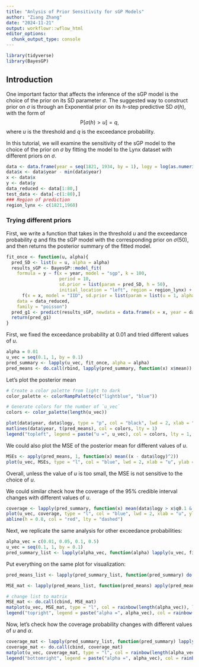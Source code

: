 ```yaml
---
title: "Anlysis of Prior Sensitivity for sGP Models"
author: "Ziang Zhang"
date: "2024-11-21"
output: workflowr::wflow_html
editor_options:
  chunk_output_type: console
---
```


```r
library(tidyverse)
library(BayesGP)
```


## Introduction

One important factor that affects the inference of the sGP model is the choice of the prior on its SD parameter $\sigma$.
The suggested way to construct prior on $\sigma$ is through an Exponential prior on its $h$-step predictive SD $\sigma(h)$, with the form of
$$
\text{P}[\sigma(h)>u] = q,
$$
where $u$ is the threshold and $q$ is the exceedance probability.

In this tutorial, we will examine the sensitivity of the sGP model to the choice of the prior on $\sigma$ by fitting the model to the Lynx dataset with different priors on $\sigma$.

```r
data <- data.frame(year = seq(1821, 1934, by = 1), logy = log(as.numeric(lynx)), y = as.numeric(lynx))
data$x <- data$year - min(data$year)
x <- data$x
y <- data$y
data_reduced <- data[1:80,]
test_data <- data[-c(1:80),]
### Region of prediction
region_lynx <- c(1821,1960)
```


### Trying different priors

First, we write a function that takes in the threshold $u$ and the exceedance probability $q$ and fits the sGP model with the corresponding prior on $\sigma(50)$, and then returns the posterior summary of the fitted model.

```r
fit_once <- function(u, alpha){
  pred_SD <- list(u = u, alpha = alpha)
  results_sGP <- BayesGP::model_fit(
    formula = y ~ f(x = year, model = "sgp", k = 100,
                    period = 10,
                    sd.prior = list(param = pred_SD, h = 50), 
                    initial_location = "left", region = region_lynx) +
      f(x = x, model = "IID", sd.prior = list(param = list(u = 1, alpha = 0.5))),
    data = data_reduced,
    family = "poisson")
  pred_g1 <- predict(results_sGP, newdata = data.frame(x = x, year = data$year), variable = "year", include.intercept = T, quantiles = c(0.1,0.9))
  return(pred_g1)
}
```

First, we fixed the exceedance probability at $0.01$ and tried different values of $u$.

```r
alpha = 0.01
u_vec = seq(0.1, 1, by = 0.1)
pred_summary <- lapply(u_vec, fit_once, alpha = alpha)
pred_means <- do.call(rbind, lapply(pred_summary, function(x) x$mean))
```

Let's plot the posterior mean 

```r
# Create a color palette from light to dark
color_palette <- colorRampPalette(c("lightblue", "blue"))

# Generate colors for the number of `u_vec`
colors <- color_palette(length(u_vec))

plot(data$year, data$logy, type = "p", col = "black", lwd = 2, xlab = "Year", ylab = "Lynx count", cex = 0.1)
matlines(data$year, t(pred_means), col = colors, lty = 1)
legend("topleft", legend = paste("u =", u_vec), col = colors, lty = 1, cex = 1)
```


We could also plot the MSE of the posterior mean for different values of $u$.

```r
MSEs <- apply(pred_means, 1, function(x) mean((x - data$logy)^2))
plot(u_vec, MSEs, type = "l", col = "blue", lwd = 2, xlab = "u", ylab = "MSE")
```

Overall, unless the value of $u$ is too small, the MSE is not sensitive to the choice of $u$.


We could similar check how the coverage of the 95% credible interval changes with different values of $u$.

```r
coverage <- lapply(pred_summary, function(x) mean(data$logy > x$q0.1 & data$logy < x$q0.9))
plot(u_vec, coverage, type = "l", col = "blue", lwd = 2, xlab = "u", ylab = "Coverage", ylim = c(0,1))
abline(h = 0.8, col = "red", lty = "dashed")
```

Next, we replicate the same analysis for other exceedance probabilities:

```r
alpha_vec = c(0.01, 0.05, 0.1, 0.5)
u_vec = seq(0.1, 1, by = 0.1)
pred_summary_list <- lapply(alpha_vec, function(alpha) lapply(u_vec, fit_once, alpha = alpha))
```


Put everything on the same plot for visualization:

```r
pred_means_list <- lapply(pred_summary_list, function(pred_summary) do.call(rbind, lapply(pred_summary, function(x) x$mean)))

MSE_mat <- lapply(pred_means_list, function(pred_means) apply(pred_means, 1, function(x) mean((x - data$logy)^2)))

# change list to matrix
MSE_mat <- do.call(cbind, MSE_mat)
matplot(u_vec, MSE_mat, type = "l", col = rainbow(length(alpha_vec)), lwd = 2, xlab = "u", ylab = "MSE")
legend("topright", legend = paste("alpha =", alpha_vec), col = rainbow(length(alpha_vec)), lty = 1, cex = 1)
```

Now, let's check how the coverage probability changes with different values of $u$ and $\alpha$.

```r
coverage_mat <- lapply(pred_summary_list, function(pred_summary) lapply(pred_summary, function(x) mean(data$logy > x$q0.1 & data$logy < x$q0.9)))
coverage_mat <- do.call(cbind, coverage_mat)
matplot(u_vec, coverage_mat, type = "l", col = rainbow(length(alpha_vec)), lwd = 2, xlab = "u", ylab = "Coverage", ylim = c(0,1))
legend("bottomright", legend = paste("alpha =", alpha_vec), col = rainbow(length(alpha_vec)), lty = 1, cex = 1)
```




